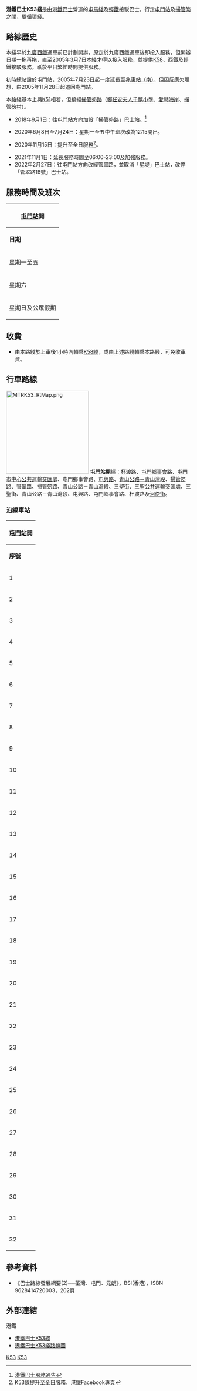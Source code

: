 {{公共汽車路線基礎資訊
|路線名稱             = 港鐵巴士K53綫
|外文名稱             = MTR Bus Route K53
|代表圖像             =MTRBus325 K53 2022.jpg
|代表圖像二           =MTRBus547 K53.jpg
|經營者               = 港鐵巴士
|所屬車廠             = 屯門車廠
|路線用車             = [[Enviro_500|Enviro 500]] 11.3米(825-833)<BR>[[Enviro_500_MMC|Enviro 500 MMC]] 11.3米(504-549)<BR>[[富豪B9TL|富豪B9TL]] 11.3米(319-386)
|起點站               = [[屯門站_(屯馬綫)|屯門站]]
|途經地點             = [[屯門市中心|屯門市中心]]、[[置樂花園|置樂花園]]、[[三聖邨|三聖邨]]、[[黃金海岸_(香港)|黃金海岸]]
|終點站               = [[掃管笏|掃管笏]]（循環點）
|路線性質             = 循環綫
|全程行駛里程         = 11.8公里
|全程行車時間         = 42分鐘
|服務時間             = 06:00-23:00
|班次頻率             = 星期一至五：8-30分<br>星期六：12-30分<br>星期日及公眾假期：20-30分
|全程收費             = $4.8
|服務時間以外替代路線 = [[港鐵巴士K51綫|港鐵巴士K51綫]]
|主要競爭交通         = [[新界區專線小巴43線|新界區專線小巴43線]]
}}

'''港鐵巴士K53綫'''是由[[港鐵巴士|港鐵巴士]]營運的[[屯馬綫|屯馬綫]]及[[香港輕鐵|輕鐵]]接駁巴士，行走[[屯門站_(屯馬綫)|屯門站]]及[[掃管笏|掃管笏]]之間，屬[[香港循環巴士路線|循環綫]]。

==路線歷史==
本綫早於[[九廣西鐵|九廣西鐵]]通車前已計劃開辦，原定於九廣西鐵通車後即投入服務，但開辦日期一拖再拖，直至2005年3月7日本綫才得以投入服務，並提供[[港鐵巴士K58綫|K58]]、西鐵及輕鐵接駁服務，祇於平日繁忙時間提供服務。 

初時總站設於屯門站，2005年7月23日起一度延長至[[兆康站（南）公共運輸交匯處|兆康站（南）]]，但因反應欠理想，由2005年11月28日起遷回屯門站。

本路綫基本上與[[港鐵巴士K51綫|K51]]相若，但繞經[[掃管笏路|掃管笏路]]（[[鄭任安夫人千禧小學|鄭任安夫人千禧小學]]、[[愛琴海岸|愛琴海岸]]、[[掃管笏村|掃管笏村]]）。

*2018年9月1日：往屯門站方向加設「掃管笏路」巴士站。<ref>[https://scontent.fhkg6-1.fna.fbcdn.net/v/t1.0-9/fr/cp0/e15/q65/39963725_1849567601804460_8564859099752169472_n.jpg?_nc_cat=0&efg=eyJpIjoidCJ9&oh=16ac9c8b701869672ad8854a73911c36&oe=5BF55C94 港鐵巴士服務通告]{{Dead link|date=2019年11月 |bot=InternetArchiveBot |fix-attempted=yes }}</ref>

*2020年6月8日至7月24日：星期一至五中午班次改為12:15開出。

*2020年11月15日：提升至全日服務<ref>[https://m.facebook.com/story.php?story_fbid=10164980965415151&id=396454395150 K53線提升至全日服務]，港鐵Facebook專頁</ref>。

*2021年11月1日：延長服務時間至06:00-23:00及加強服務。
*2022年2月27日：往屯門站方向改經管翠路，並取消「星堤」巴士站，改停「管翠路18號」巴士站。

==服務時間及班次==
{|class="wikitable" style="text-align: center"
!colspan=3|[[屯門站_(屯馬綫)|屯門站]]開 
|-
!'''日期'''!!'''服務時間'''!!'''班次（分鐘）'''
|-
|rowspan=4|星期一至五||06:00-09:00||8-15
|-
|09:00-15:00||20
|-
|15:00-20:00||8-15
|-
|20:00-23:00||20-30
|-
|rowspan=4|星期六||06:00-09:00||12-15
|-
|09:00-15:00||20
|-
|15:00-20:00||12-15
|-
|20:00-23:30||20-30
|-
|星期日及公眾假期||06:00-23:00||20-30
|}

==收費==
{{Mtrbus_fare}}
{{Fare-remarks|MTR}}
* 由本路綫於上車後1小時內轉乘[[港鐵巴士K58綫|K58綫]]，或由上述路綫轉乘本路綫，可免收車資。

==行車路線==
[[File:MTRK53_RtMap.png|225px]]
'''屯門站開'''經：[[杯渡路|杯渡路]]、[[屯門鄉事會路|屯門鄉事會路]]、[[屯門市中心公共運輸交匯處|屯門市中心公共運輸交匯處]]、屯門鄉事會路、[[屯興路|屯興路]]、[[青山公路－青山灣段|青山公路－青山灣段]]、[[掃管笏路|掃管笏路]]、管翠路、掃管笏路、青山公路－青山灣段、[[三聖街|三聖街]]、[[三聖公共運輸交匯處|三聖公共運輸交匯處]]、三聖街、青山公路－青山灣段、屯興路、屯門鄉事會路、杯渡路及[[河傍街|河傍街]]。 

===沿線車站===
{|class="wikitable" style="text-align: center"
!colspan=3|[[屯門站_(屯馬綫)|屯門站]]開 
|-
!'''序號'''!!'''車站名稱'''!!'''位置'''
|-
|1||[[屯門站_(屯馬綫)|屯門站]]||[[屯門站公共運輸交匯處|屯門站公共運輸交匯處]]
|-
|2||[[屯門市中心|屯門市中心]]||[[屯門市中心公共運輸交匯處|屯門市中心公共運輸交匯處]]
|-
|3||[[屯門官立中學|屯門官立中學]]||[[屯興路|屯興路]]
|-
|4||[[恒順園|恒順園]]||rowspan=8|[[青山公路－青山灣段|青山公路－青山灣段]]
|-
|5||[[恒豐園|恒豐園]]
|-
|6||[[三聖邨|三聖邨]]
|-
|7||[[青山灣|青山灣]]
|-
|8||[[海景花園|海景花園]]
|-
|9||[[咖啡灣|咖啡灣]]
|-
|10||[[黃金泳灘|黃金泳灘]]
|-
|11||[[香港黃金海岸|香港黃金海岸]]
|-
|12||[[愛琴海岸|愛琴海岸]]||rowspan=5|[[掃管笏路|掃管笏路]]
|-
|13||[[掃管笏|掃管笏]][[中華電力|變電站]]
|- 
|14||[[掃管笏村|掃管笏村]]
|-
|15||{{tsl|zh-yue|博愛醫院歷屆總理聯誼會鄭任安夫人千禧小學|鄭任安夫人千禧小學}}<ref>循環綫折返點</ref>
|-
|16||[[掃管笏路|掃管笏路]]
|-
|17||[[管翠路18號|管翠路18號]]||[[管翠路|管翠路]]
|-
|18||管翠路||rowspan=2|掃管笏路
|-
|19||愛琴海岸
|-
|20||香港黃金海岸||rowspan=6|青山公路－青山灣段
|-
|21||黃金泳灘
|-
|22||咖啡灣
|-
|23||碧翠花園
|-
|24||青山灣碼頭
|-
|25||三聖邨
|-
|26||[[恒福花園|恆福花園]]||[[三聖公共運輸交匯處|三聖公共運輸交匯處]]
|-
|27||[[屯門兆麟政府綜合大樓|屯門兆麟政府綜合大樓]]||rowspan=3|青山公路－青山灣段
|-
|28||{{tsl|zh-yue|青善遊樂場|青善遊樂場}}
|-
|29||[[置樂花園|置樂花園]]
|-
|30||屯門官立中學||屯興路
|-
|31||[[市中心站_(香港)|市中心站]]||[[屯門鄉事會路|屯門鄉事會路]]
|-
|32||屯門站||屯門站公共運輸交匯處
|}

==參考資料==
{{reflist}}
*《巴士路線發展綱要(2)──荃灣．屯門．元朗》，BSI(香港)，ISBN 9628414720003，202頁

==外部連結==
{{commonscat|MTR Bus Route K53}}
;港鐵
*[http://mtr.com.hk/ch/customer/services/searchBusRouteDetails.php?routeID=K53 港鐵巴士K53綫] {{Wayback|url=http://mtr.com.hk/ch/customer/services/searchBusRouteDetails.php?routeID=K53 |date=20210329174814 }}
*[http://mtr.com.hk/eng/fares_tickets/images/K53.pdf 港鐵巴士K53綫路線圖] {{Wayback|url=http://mtr.com.hk/eng/fares_tickets/images/K53.pdf |date=20140113184713 }}

{{港鐵巴士路綫}}{{屯門區巴士路線列表}}

[[Category:港鐵巴士路綫|K53]]
[[Category:屯門區巴士路線|K53]]